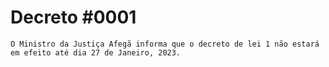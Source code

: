 # Decreto #0001 #

```O Ministro da Justiça Afegã informa que o decreto de lei 1 não estará em efeito até dia 27 de Janeiro, 2023.```
